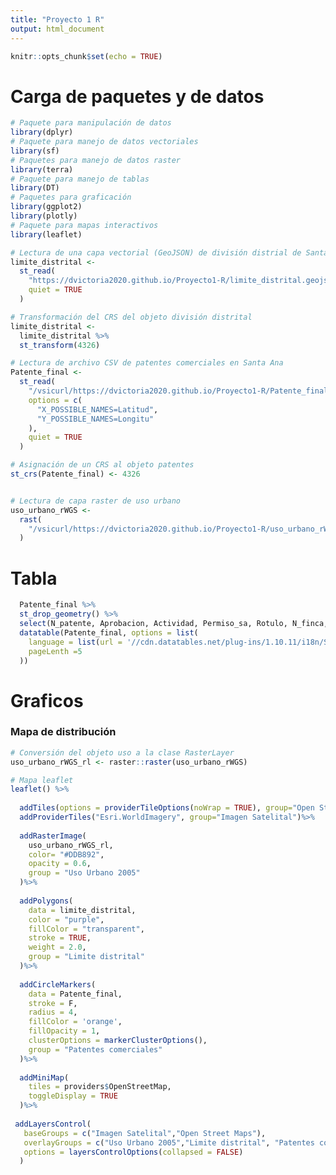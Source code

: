 ```yaml
---
title: "Proyecto 1 R"
output: html_document
---
```


```r
knitr::opts_chunk$set(echo = TRUE)
```

# Carga de paquetes y de datos

```r
# Paquete para manipulación de datos
library(dplyr)
# Paquete para manejo de datos vectoriales
library(sf)
# Paquetes para manejo de datos raster
library(terra)
# Paquete para manejo de tablas
library(DT)
# Paquetes para graficación
library(ggplot2)
library(plotly)
# Paquete para mapas interactivos
library(leaflet)
```


```r
# Lectura de una capa vectorial (GeoJSON) de división distrial de Santa Ana
limite_distrital <-
  st_read(
    "https://dvictoria2020.github.io/Proyecto1-R/limite_distrital.geojson",
    quiet = TRUE
  )

# Transformación del CRS del objeto división distrital
limite_distrital <-
  limite_distrital %>%
  st_transform(4326)

# Lectura de archivo CSV de patentes comerciales en Santa Ana
Patente_final <-
  st_read(
    "/vsicurl/https://dvictoria2020.github.io/Proyecto1-R/Patente_final.csv",
    options = c(
      "X_POSSIBLE_NAMES=Latitud",
      "Y_POSSIBLE_NAMES=Longitu"
    ),
    quiet = TRUE
  )

# Asignación de un CRS al objeto patentes
st_crs(Patente_final) <- 4326


# Lectura de capa raster de uso urbano
uso_urbano_rWGS <-
  rast(
    "/vsicurl/https://dvictoria2020.github.io/Proyecto1-R/uso_urbano_rWGS.tif",
  )
```


# Tabla

```r
  Patente_final %>%
  st_drop_geometry() %>%
  select(N_patente, Aprobacion, Actividad, Permiso_sa, Rotulo, N_finca, Tipo_perso, Direccion_, Distrito) %>%
  datatable(Patente_final, options = list(
    language = list(url = '//cdn.datatables.net/plug-ins/1.10.11/i18n/Spanish.json'),
    pageLenth =5
  ))
```



# Graficos



### Mapa de distribución


```r
# Conversión del objeto uso a la clase RasterLayer
uso_urbano_rWGS_rl <- raster::raster(uso_urbano_rWGS)

# Mapa leaflet
leaflet() %>%
  
  addTiles(options = providerTileOptions(noWrap = TRUE), group="Open Street Maps") %>%
  addProviderTiles("Esri.WorldImagery", group="Imagen Satelital")%>%
  
  addRasterImage(
    uso_urbano_rWGS_rl,
    color= "#DDB892",
    opacity = 0.6,
    group = "Uso Urbano 2005"
  )%>%
  
  addPolygons(
    data = limite_distrital,
    color = "purple",
    fillColor = "transparent",
    stroke = TRUE,
    weight = 2.0,
    group = "Limite distrital"
  )%>% 
  
  addCircleMarkers(
    data = Patente_final,
    stroke = F,
    radius = 4,
    fillColor = 'orange',
    fillOpacity = 1,
    clusterOptions = markerClusterOptions(),
    group = "Patentes comerciales"
  )%>% 
  
  addMiniMap(
    tiles = providers$OpenStreetMap,
    toggleDisplay = TRUE
  )%>%
 
 addLayersControl(
   baseGroups = c("Imagen Satelital","Open Street Maps"),
   overlayGroups = c("Uso Urbano 2005","Limite distrital", "Patentes comerciales"), 
   options = layersControlOptions(collapsed = FALSE)
  )
	    
```
